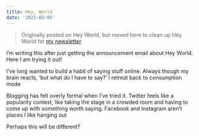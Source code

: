 ```yaml
---
title: Hey, World
date: '2021-03-05'
---
```


> Originally posted on Hey World, but moved here to clean up Hey World for [my newsletter](https://world.hey.com/sam.stephenson)

I’m writing this after just getting the announcement email about Hey World. Here I am trying it out!

I’ve long wanted to build a habit of saying stuff online. Always though my brain reacts, ‘but what do I have to say?’ I retreat back to consumption mode

Blogging has felt overly formal when I’ve tried it. Twitter feels like a popularity contest, like taking the stage in a crowded room and having to come up with something worth saying. Facebook and Instagram aren’t places I like hanging out

Perhaps this will be different?
